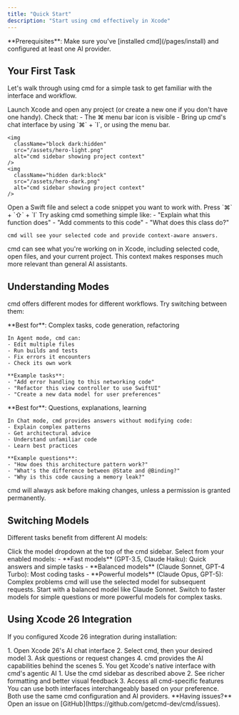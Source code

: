 ```yaml
---
title: "Quick Start"
description: "Start using cmd effectively in Xcode"
---
```


<Info>
  **Prerequisites**: Make sure you've [installed cmd](/pages/install) and configured at least one AI provider.
</Info>

## Your First Task

Let's walk through using cmd for a simple task to get familiar with the interface and workflow.

<Steps>
  <Step title="Open a Project in Xcode">
    Launch Xcode and open any project (or create a new one if you don't have one handy).
  </Step>

  <Step title="Verify cmd is Connected">
    Check that:
    - The ⌘ menu bar icon is visible
    - Bring up cmd's chat interface by using `⌘` + `I`, or using the menu bar.

    <img
      className="block dark:hidden"
      src="/assets/hero-light.png"
      alt="cmd sidebar showing project context"
    />
    <img
      className="hidden dark:block"
      src="/assets/hero-dark.png"
      alt="cmd sidebar showing project context"
    />
  </Step>

  <Step title="Add code selection">
    Open a Swift file and select a code snippet you want to work with. Press `⌘` + `⇧` + `I`
  </Step>

  <Step title="Ask cmd a Question">
    Try asking cmd something simple like:
    - "Explain what this function does"
    - "Add comments to this code"
    - "What does this class do?"

    cmd will see your selected code and provide context-aware answers.
  </Step>
</Steps>

<Tip>
  cmd can see what you're working on in Xcode, including selected code, open files, and your current project. This context makes responses much more relevant than general AI assistants.
</Tip>

## Understanding Modes

cmd offers different modes for different workflows. Try switching between them:

<Tabs>
  <Tab title="Agent Mode">
    **Best for**: Complex tasks, code generation, refactoring

    In Agent mode, cmd can:
    - Edit multiple files
    - Run builds and tests
    - Fix errors it encounters
    - Check its own work

    **Example tasks**:
    - "Add error handling to this networking code"
    - "Refactor this view controller to use SwiftUI"
    - "Create a new data model for user preferences"
  </Tab>

  <Tab title="Chat Mode">
    **Best for**: Questions, explanations, learning

    In Chat mode, cmd provides answers without modifying code:
    - Explain complex patterns
    - Get architectural advice
    - Understand unfamiliar code
    - Learn best practices

    **Example questions**:
    - "How does this architecture pattern work?"
    - "What's the difference between @State and @Binding?"
    - "Why is this code causing a memory leak?"
  </Tab>
</Tabs>

<Note>
  cmd will always ask before making changes, unless a permission is granted permanently.
</Note>

## Switching Models

Different tasks benefit from different AI models:

<Steps>
  <Step title="Open Model Selector">
    Click the model dropdown at the top of the cmd sidebar.
  </Step>

  <Step title="Choose a Model">
    Select from your enabled models:
    - **Fast models** (GPT-3.5, Claude Haiku): Quick answers and simple tasks
    - **Balanced models** (Claude Sonnet, GPT-4 Turbo): Most coding tasks
    - **Powerful models** (Claude Opus, GPT-5): Complex problems
  </Step>

  <Step title="Continue Your Task">
    cmd will use the selected model for subsequent requests.
  </Step>
</Steps>

<Tip>
  Start with a balanced model like Claude Sonnet. Switch to faster models for simple questions or more powerful models for complex tasks.
</Tip>

## Using Xcode 26 Integration

If you configured Xcode 26 integration during installation:

<AccordionGroup>
  <Accordion title="Using Xcode's Built-in Chat">
    1. Open Xcode 26's AI chat interface
    2. Select cmd, then your desired model
    3. Ask questions or request changes
    4. cmd provides the AI capabilities behind the scenes
    5. You get Xcode's native interface with cmd's agentic AI
  </Accordion>

  <Accordion title="Using cmd's Native Sidebar">
    1. Use the cmd sidebar as described above
    2. See richer formatting and better visual feedback
    3. Access all cmd-specific features
  </Accordion>

  <Accordion title="Switching Between Interfaces">
    You can use both interfaces interchangeably based on your preference. Both use the same cmd configuration and AI providers.
  </Accordion>
</AccordionGroup>

<Note>
  **Having issues?** Open an issue on [GitHub](https://github.com/getcmd-dev/cmd/issues).
</Note>
